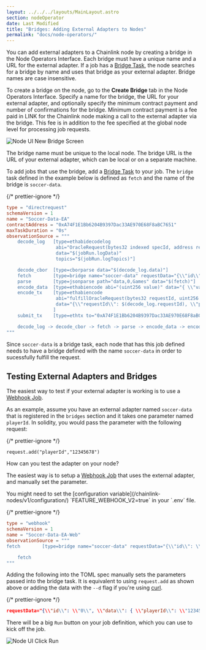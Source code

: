 ```yaml
---
layout: ../../../layouts/MainLayout.astro
section: nodeOperator
date: Last Modified
title: "Bridges: Adding External Adapters to Nodes"
permalink: "docs/node-operators/"
---
```



You can add external adapters to a Chainlink node by creating a bridge in the Node Operators Interface. Each bridge must have a unique name and a URL for the external adapter. If a job has a [Bridge Task](/chainlink-nodes/oracle-jobs/all-tasks/#bridge-task), the node searches for a bridge by name and uses that bridge as your external adapter. Bridge names are case insensitive.

To create a bridge on the node, go to the **Create Bridge** tab in the Node Operators Interface. Specify a name for the bridge, the URL for your external adapter, and optionally specify the minimum contract payment and number of confirmations for the bridge. Minimum contract payment is a fee paid in LINK for the Chainlink node making a call to the external adapter via the bridge. This fee is in addition to the fee specified at the global node level for processing job requests.

![Node UI New Bridge Screen](/files/ea-new-bridge.png)

The bridge name must be unique to the local node. The bridge URL is the URL of your external adapter, which can be local or on a separate machine.

To add jobs that use the bridge, add a [Bridge Task](/chainlink-nodes/oracle-jobs/all-tasks/#bridge-task) to your job. The `bridge` task defined in the example below is defined as `fetch` and the name of the bridge is `soccer-data`.

{/* prettier-ignore */}
```toml
type = "directrequest"
schemaVersion = 1
name = "Soccer-Data-EA"
contractAddress = "0xA74F1E1Bb6204B9397Dac33AE970E68F8aBC7651"
maxTaskDuration = "0s"
observationSource = """
    decode_log   [type=ethabidecodelog
                  abi="OracleRequest(bytes32 indexed specId, address requester, bytes32 requestId, uint256 payment, address callbackAddr, bytes4 callbackFunctionId, uint256 cancelExpiration, uint256 dataVersion, bytes data)"
                  data="$(jobRun.logData)"
                  topics="$(jobRun.logTopics)"]

    decode_cbor  [type=cborparse data="$(decode_log.data)"]
    fetch        [type=bridge name="soccer-data" requestData="{\\"id\\": $(jobSpec.externalJobID), \\"data\\": { \\"playerId\\": $(decode_cbor.playerId)}}"]
    parse        [type=jsonparse path="data,0,Games" data="$(fetch)"]
    encode_data  [type=ethabiencode abi="(uint256 value)" data="{ \\"value\\": $(parse) }"]
    encode_tx    [type=ethabiencode
                  abi="fulfillOracleRequest(bytes32 requestId, uint256 payment, address callbackAddress, bytes4 callbackFunctionId, uint256 expiration, bytes32 data)"
                  data="{\\"requestId\\": $(decode_log.requestId), \\"payment\\": $(decode_log.payment), \\"callbackAddress\\": $(decode_log.callbackAddr), \\"callbackFunctionId\\": $(decode_log.callbackFunctionId), \\"expiration\\": $(decode_log.cancelExpiration), \\"data\\": $(encode_data)}"
                 ]
    submit_tx    [type=ethtx to="0xA74F1E1Bb6204B9397Dac33AE970E68F8aBC7651" data="$(encode_tx)"]

    decode_log -> decode_cbor -> fetch -> parse -> encode_data -> encode_tx -> submit_tx
"""
```

Since `soccer-data` is a bridge task, each node that has this job defined needs to have a bridge defined with the name `soccer-data` in order to sucessfully fulfill the request.

## Testing External Adapters and Bridges

The easiest way to test if your external adapter is working is to use a [Webhook Job](/chainlink-nodes/oracle-jobs/all-jobs/#webhook-jobs).

As an example, assume you have an external adapter named `soccer-data` that is registered in the `bridges` section and it takes one parameter named `playerId`. In solidity, you would pass the parameter with the following request:

{/* prettier-ignore */}
```solidity
request.add("playerId","12345678")
```

How can you test the adapter on your node?

The easiest way is to setup a [Webhook Job](/chainlink-nodes/oracle-jobs/all-jobs/#webhook-jobs) that uses the external adapter, and manually set the parameter.

<Aside type="note">
  You might need to set the [configuration variable](/chainlink-nodes/v1/configuration/) `FEATURE_WEBHOOK_V2=true` in
  your `.env` file.
</Aside>

{/* prettier-ignore */}
```toml
type = "webhook"
schemaVersion = 1
name = "Soccer-Data-EA-Web"
observationSource = """
fetch        [type=bridge name="soccer-data" requestData="{\\"id\\": \\"0\\", \\"data\\": { \\"playerId\\": \\"12345678\\"}}"]

    fetch
"""
```

Adding the following into the TOML spec manually sets the parameters passed into the bridge task. It is equivalent to using `request.add` as shown above or adding the data with the `--d` flag if you're using [curl](https://curl.se/).

{/* prettier-ignore */}
```json
requestData="{\\"id\\": \\"0\\", \\"data\\": { \\"playerId\\": \\"12345678\\"}}"
```

There will be a big `Run` button on your job definition, which you can use to kick off the job.

![Node UI Click Run](/files/webhook-run.png)
